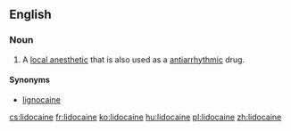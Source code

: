 {{also|lidocaïne}}
==English==

===Noun===
{{wikipedia}}
{{en-noun|-}}

# {{context|medicine}} A [[local anesthetic]] that is also used as a [[antiarrhythmic]] drug.

====Synonyms====
* [[lignocaine]]

[[cs:lidocaine]]
[[fr:lidocaine]]
[[ko:lidocaine]]
[[hu:lidocaine]]
[[pl:lidocaine]]
[[zh:lidocaine]]